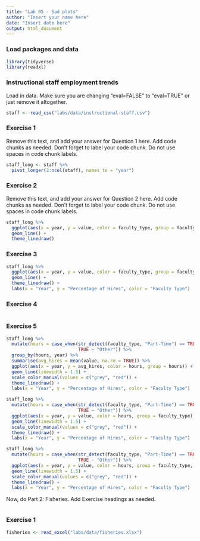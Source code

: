 ```yaml
---
title: "Lab 05 - Sad plots"
author: "Insert your name here"
date: "Insert date here"
output: html_document
---
```


### Load packages and data

```r
library(tidyverse) 
library(readxl) 
```

### Instructional staff employment trends

Load in data. Make sure you are changing "eval=FALSE" to "eval=TRUE" or just remove it altogether.

```r
staff <- read_csv("labs/data/instructional-staff.csv")
```

### Exercise 1

Remove this text, and add your answer for Question 1 here.
Add code chunks as needed.
Don't forget to label your code chunk.
Do not use spaces in code chunk labels.

```r

staff_long <- staff %>% 
  pivot_longer(2:ncol(staff), names_to = "year")

```

### Exercise 2

Remove this text, and add your answer for Question 2 here.
Add code chunks as needed.
Don't forget to label your code chunk.
Do not use spaces in code chunk labels.

```r

staff_long %>% 
  ggplot(aes(x = year, y = value, color = faculty_type, group = faculty_type)) +
  geom_line() +
  theme_linedraw()

```

### Exercise 3

```r

staff_long %>% 
  ggplot(aes(x = year, y = value, color = faculty_type, group = faculty_type)) +
  geom_line() +
  theme_linedraw() +
  labs(x = "Year", y = "Percentage of Hires", color = "Faculty Type")


```

### Exercise 4

```r

```

### Exercise 5

```r

staff_long %>% 
  mutate(hours = case_when(str_detect(faculty_type, "Part-Time") == TRUE ~ "Part-Time",
                           TRUE ~ "Other")) %>% 
  group_by(hours, year) %>% 
  summarise(avg_hires = mean(value, na.rm = TRUE)) %>% 
  ggplot(aes(x = year, y = avg_hires, color = hours, group = hours)) +
  geom_line(linewidth = 1.5) +
  scale_color_manual(values = c("grey", "red")) +
  theme_linedraw() +
  labs(x = "Year", y = "Percentage of Hires", color = "Faculty Type")

staff_long %>% 
  mutate(hours = case_when(str_detect(faculty_type, "Part-Time") == TRUE ~ "Part-Time",
                           TRUE ~ "Other")) %>% 
  ggplot(aes(x = year, y = value, color = hours, group = faculty_type)) +
  geom_line(linewidth = 1.5) +
  scale_color_manual(values = c("grey", "red")) +
  theme_linedraw() +
  labs(x = "Year", y = "Percentage of Hires", color = "Faculty Type")

staff_long %>% 
  mutate(hours = case_when(str_detect(faculty_type, "Part-Time") == TRUE ~ "Part-Time",
                           TRUE ~ "Other")) %>% 
  ggplot(aes(x = year, y = value, color = hours, group = faculty_type, linetype = faculty_type)) +
  geom_line(linewidth = 1.5) +
  scale_color_manual(values = c("grey", "red")) +
  theme_linedraw() +
  labs(x = "Year", y = "Percentage of Hires", color = "Faculty Type")


```

Now, do Part 2: Fisheries. Add Exercise headings as needed.
```r

```

### Exercise 1

```r

fisheries <- read_excel("labs/data/fisheries.xlsx")








```